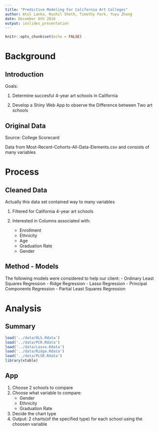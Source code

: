 ```yaml
---
title: "Predictive Modeling For California Art Colleges"
author: Atul Lanka, Rushil Sheth, Timothy Park, Yuyu Zhang
date: December 6th 2016 
output: ioslides_presentation
---
```


```r
knitr::opts_chunk$set(echo = FALSE)
```

# Background  

## Introduction  
Goals: 

1. Determine succesful 4-year art schools in California

2. Develop a Shiny Web App to observe the Difference between Two art schools

## Original Data
Source: College Scorecard

Data from Most-Recent-Cohorts-All-Data-Elements.csv and consists of many variables

# Process

## Cleaned Data

Actually this data set contained way to many variables

1. Filtered for California 4-year art schools

2. Interested in Columns associated with:
	- Enrollment
	- Ethnicity
	- Age
	- Graduation Rate
	- Gender

## Method - Models  
The following models were considered to help our client: 
- Ordinary Least Squares Regression
- Ridge Regression 
- Lasso Regression
- Principal Components Regression
- Partial Least Squares Regression  


# Analysis  

## Summary 
```r
load('../data/OLS.Rdata')
load('../data/PCR.Rdata')
load('../data/Lasso.Rdata')
load('../data/Ridge.Rdata')
load('../data/PLSR.Rdata')
library(xtable)


```

## App  
1. Choose 2 schools to compare
2. Choose what variable to compare:
	- Gender 
	- Ethnicity 
	- Graduation Rate
3. Decide the chart type 
4. Output: 2 charts(of the specified type) for each school using the choosen variable
